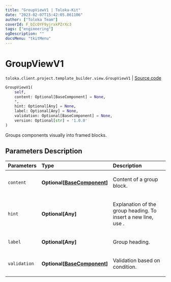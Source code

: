 ```yaml
---
title: "GroupViewV1 | Toloka-Kit"
date: "2023-02-07T15:42:05.861106"
author: ["Toloka Team"]
coverId: F_bIcOYF9yjrxkPZrXc3
tags: ["engineering"]
ogDescription: ""
docsMenu: "tkitMenu"
---
```


# GroupViewV1
`toloka.client.project.template_builder.view.GroupViewV1` | [Source code](https://github.com/Toloka/toloka-kit/blob/v1.1.3/src/client/project/template_builder/view.py#L176)

```python
GroupViewV1(
    self,
    content: Optional[BaseComponent] = None,
    *,
    hint: Optional[Any] = None,
    label: Optional[Any] = None,
    validation: Optional[BaseComponent] = None,
    version: Optional[str] = '1.0.0'
)
```

Groups components visually into framed blocks.

## Parameters Description

| Parameters | Type | Description |
| :----------| :----| :-----------|
`content`|**Optional\[[BaseComponent](/docs-new/toloka-kit/reference/toloka.client.project.template_builder.base.BaseComponent)\]**|<p>Content of a group block.</p>
`hint`|**Optional\[Any\]**|<p>Explanation of the group heading. To insert a new line, use .</p>
`label`|**Optional\[Any\]**|<p>Group heading.</p>
`validation`|**Optional\[[BaseComponent](/docs-new/toloka-kit/reference/toloka.client.project.template_builder.base.BaseComponent)\]**|<p>Validation based on condition.</p>
